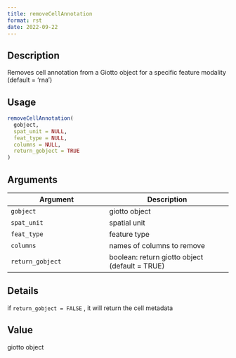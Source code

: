 ```yaml
--- 
title: removeCellAnnotation 
format: rst 
date: 2022-09-22 
--- 
```


## Description

Removes cell annotation from a Giotto object for a specific feature modality (default = 'rna')


## Usage

```r
removeCellAnnotation(
  gobject,
  spat_unit = NULL,
  feat_type = NULL,
  columns = NULL,
  return_gobject = TRUE
)
```


## Arguments

Argument      |Description
------------- |----------------
`gobject`     |     giotto object
`spat_unit`     |     spatial unit
`feat_type`     |     feature type
`columns`     |     names of columns to remove
`return_gobject`     |     boolean: return giotto object (default = TRUE)


## Details

if `return_gobject = FALSE` , it will return the cell metadata


## Value

giotto object


